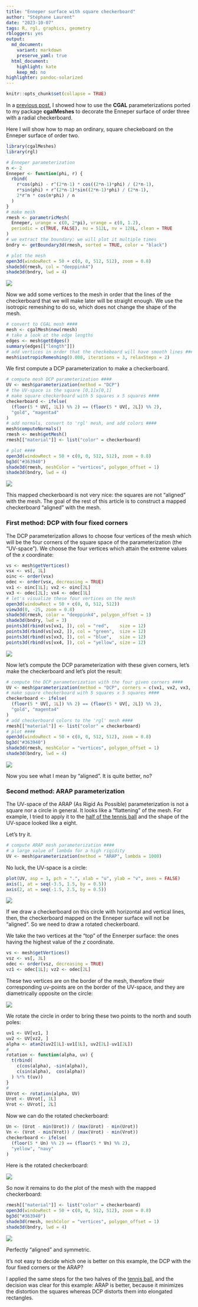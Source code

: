 ```yaml
---
title: "Enneper surface with square checkerboard"
author: "Stéphane Laurent"
date: "2023-10-07"
tags: R, rgl, graphics, geometry
rbloggers: yes
output:
  md_document:
    variant: markdown
    preserve_yaml: true
  html_document:
    highlight: kate
    keep_md: no
highlighter: pandoc-solarized
---
```


```r
knitr::opts_chunk$set(collapse = TRUE)
```

In a 
[previous post](https://laustep.github.io/stlahblog/posts/Enneper-checkerboard.html), 
I showed how to use the **CGAL** parameterizations ported to my package 
**cgalMeshes** to decorate the Enneper surface of order three with a radial 
checkerboard.

Here I will show how to map an ordinary, square checkeboard on the Enneper 
surface of order two.

```r
library(cgalMeshes)
library(rgl)

# Enneper parameterization
n <- 2
Enneper <- function(phi, r) {
  rbind(
    r*cos(phi) - r^(2*n-1) * cos((2*n-1)*phi) / (2*n-1),
    r*sin(phi) + r^(2*n-1)*sin((2*n-1)*phi) / (2*n-1),
    2*r^n * cos(n*phi) / n
  )
}
# make mesh
rmesh <- parametricMesh(
  Enneper, urange = c(0, 2*pi), vrange = c(0, 1.2),
  periodic = c(TRUE, FALSE), nu = 512L, nv = 128L, clean = TRUE
)
# we extract the boundary; we will plot it multiple times
bndry <- getBoundary3d(rmesh, sorted = TRUE, color = "black")
```

```r
# plot the mesh
open3d(windowRect = 50 + c(0, 0, 512, 512), zoom = 0.8)
shade3d(rmesh, col = "deeppink4")
shade3d(bndry, lwd = 4)
```

![](./figures/EnneperOrderTwo.png)

Now we add some vertices to the mesh in order that the lines of the 
checkerboard that we will make later will be straight enough. We use the 
isotropic remeshing to do so, which does not change the shape of the mesh.
```r
# convert to CGAL mesh ####
mesh <- cgalMesh$new(rmesh)
# take a look at the edge lengths
edges <- mesh$getEdges()
summary(edges[["length"]])
# add vertices in order that the checkeboard will have smooth lines ####
mesh$isotropicRemeshing(0.008, iterations = 3, relaxSteps = 2)
```

We first compute a DCP parameterization to make a checkerboard.

```r
# compute mesh DCP parameterization ####
UV <- mesh$parameterization(method = "DCP")
# the UV-space is the square [0,1]x[0,1]
# make square checkerboard with 5 squares x 5 squares ####
checkerboard <- ifelse(
  (floor(5 * UV[, 1L]) %% 2) == (floor(5 * UV[, 2L]) %% 2), 
  "gold", "magenta4"
)
# add normals, convert to 'rgl' mesh, and add colors ####
mesh$computeNormals()
rmesh <- mesh$getMesh()
rmesh[["material"]] <- list("color" = checkerboard)
```

```r
# plot ####
open3d(windowRect = 50 + c(0, 0, 512, 512), zoom = 0.8)
bg3d("#363940")
shade3d(rmesh, meshColor = "vertices", polygon_offset = 1)
shade3d(bndry, lwd = 4)
```

![](./figures/EnneperCheckerboard_NoCorners.png)

This mapped checkerboard is not very nice: the squares are not "aligned" 
with the mesh. The goal of the rest of this article is to construct a 
mapped checkerboard "aligned" with the mesh.


### First method: DCP with four fixed corners

The DCP parameterization allows to choose four vertices of the mesh which 
will be the four corners of the square space of the parameterization 
(the "UV-space"). 
We choose the four vertices which attain the extreme values of the $x$ 
coordinate:

```r
vs <- mesh$getVertices()
vsx <- vs[, 1L]
oinc <- order(vsx)
odec <- order(vsx, decreasing = TRUE)
vx1 <- oinc[1L]; vx2 <- oinc[2L]
vx3 <- odec[2L]; vx4 <- odec[1L]
# let's visualize these four vertices on the mesh
open3d(windowRect = 50 + c(0, 0, 512, 512))
view3d(0, -25, zoom = 0.8)
shade3d(rmesh, color = "deeppink4", polygon_offset = 1)
shade3d(bndry, lwd = 3)
points3d(rbind(vs[vx1, ]), col = "red",    size = 12)
points3d(rbind(vs[vx2, ]), col = "green",  size = 12)
points3d(rbind(vs[vx3, ]), col = "blue",   size = 12)
points3d(rbind(vs[vx4, ]), col = "yellow", size = 12)
```

![](./figures/Enneper_fourCorners.png)

Now let's compute the DCP parameterization with these given corners, 
let's make the checkerboard and let's plot the result:
```r
# compute the DCP parameterization with the four given corners ####
UV <- mesh$parameterization(method = "DCP", corners = c(vx1, vx2, vx3, vx4))
# make square checkerboard with 5 squares x 5 squares ####
checkerboard <- ifelse(
  (floor(5 * UV[, 1L]) %% 2) == (floor(5 * UV[, 2L]) %% 2), 
  "gold", "magenta4"
)
# add checkerboard colors to the 'rgl' mesh ####
rmesh[["material"]] <- list("color" = checkerboard)
# plot ####
open3d(windowRect = 50 + c(0, 0, 512, 512), zoom = 0.8)
bg3d("#363940")
shade3d(rmesh, meshColor = "vertices", polygon_offset = 1)
shade3d(bndry, lwd = 4)
```

![](./figures/EnneperCheckerboard_FourCorners.gif)

Now you see what I mean by "aligned". It is quite better, no?


### Second method: ARAP parameterization

The UV-space of the ARAP (As Rigid As Possible) parameterization is not 
a square nor a circle in general. It looks like a "flattening" of the mesh.
For example, I tried to apply it to the 
[half of the tennis ball](https://laustep.github.io/stlahblog/posts/TennisBall.html) 
and the shape of the UV-space looked like a eight.

Let's try it. 

```r
# compute ARAP mesh parameterization ####
# a large value of lambda for a high rigidity
UV <- mesh$parameterization(method = "ARAP", lambda = 1000)
```

No luck, the UV-space is a circle:

```r
plot(UV, asp = 1, pch = ".", xlab = "u", ylab = "v", axes = FALSE)
axis(1, at = seq(-3.5, 1.5, by = 0.5))
axis(2, at = seq(-1.5, 2.5, by = 0.5))
```

![](./figures/EnneperARAP_UVspace.png)

If we draw a checkerboard on this circle with horizontal and vertical lines, 
then, the checkerboard mapped on the Enneper surface will not be "aligned". 
So we need to draw a rotated checkerboard.

We take the two vertices at the "top" of the Ennerper surface: the ones 
having the highest value of the $z$ coordinate.

```r
vs <- mesh$getVertices()
vsz <- vs[, 3L]
odec <- order(vsz, decreasing = TRUE)
vz1 <- odec[1L]; vz2 <- odec[2L]
```

These two vertices are on the border of the mesh, therefore their 
corresponding uv-points are on the border of the UV-space, and they are 
diametrically opposite on the circle:

![](./figures/EnneperARAP_UVspaceWithTheTwoExtremeZPoints.png)

We rotate the circle in order to bring these two points to the north and 
south poles:

```r
uv1 <- UV[vz1, ]
uv2 <- UV[vz2, ]
alpha <- atan2(uv2[1L]-uv1[1L], uv2[2L]-uv1[2L])
#
rotation <- function(alpha, uv) {
  t(rbind(
    c(cos(alpha), -sin(alpha)),
    c(sin(alpha),  cos(alpha))
  ) %*% t(uv))
}
#
UVrot <- rotation(alpha, UV)
Urot <- UVrot[, 1L]
Vrot <- UVrot[, 2L]
```

Now we can do the rotated checkerboard:

```r
Un <- (Urot - min(Urot)) / (max(Urot) - min(Urot))
Vn <- (Vrot - min(Vrot)) / (max(Vrot) - min(Vrot))
checkerboard <- ifelse( 
  (floor(5 * Un) %% 2) == (floor(5 * Vn) %% 2), 
  "yellow", "navy"
)
```

Here is the rotated checkerboard:

![](./figures/Enneper_UVcheckerboard_ARAP.png)

So now it remains to do the plot of the mesh with the mapped checkerboard:

```r
rmesh[["material"]] <- list("color" = checkerboard)
open3d(windowRect = 50 + c(0, 0, 512, 512), zoom = 0.8)
bg3d("#363940")
shade3d(rmesh, meshColor = "vertices", polygon_offset = 1)
shade3d(bndry, lwd = 4)
```

![](./figures/EnneperCheckerboard_ARAP.gif)

Perfectly "aligned" and symmetric.

It's not easy to decide which one is better on this example, the DCP with 
the four fixed corners or the ARAP?

I applied the same steps for the two halves of the 
[tennis ball](https://laustep.github.io/stlahblog/posts/TennisBall.html), 
and the decision was clear for this example: ARAP is better, because it 
minimizes the distortion the squares whereas DCP distorts them into 
elongated rectangles. 

